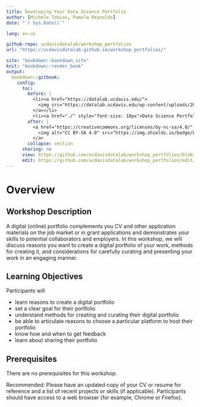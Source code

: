 ```yaml
---
title: Developing Your Data Science Portfolio
author: [Michele Tobias, Pamela Reynolds]
date: "`r Sys.Date()`"

lang: en-us

github-repo: ucdavisdatalab/workshop_portfolios
url: "https://ucdavisdatalab.github.io/workshop_portfolios/"

site: "bookdown::bookdown_site"
knit: "bookdown::render_book"
output:
  bookdown::gitbook:
    config:
      toc:
        before: |
          <li><a href="https://datalab.ucdavis.edu/">
            <img src="https://datalab.ucdavis.edu/wp-content/uploads/2019/07/datalab-logo-full-color-rgb-1.png" style="height: 100%; width: 100%; object-fit: contain" />
          </a></li>
          <li><a href="./" style="font-size: 18px">Data Science Portfolio</a></li>
        after: |
          <a href="https://creativecommons.org/licenses/by-nc-sa/4.0/" target="_blank">
            <img alt="CC BY-SA 4.0" src="https://img.shields.io/badge/License-CC%20BY--NC--SA%204.0-lightgrey.svg" style="float: right; padding-right: 10px;" />
          </a>
        collapse: section
      sharing: no
      view: https://github.com/ucdavisdatalab/workshop_portfolios/blob/master/%s
      edit: https://github.com/ucdavisdatalab/workshop_portfolios/edit/master/%s
---
```


# Overview {-}

## Workshop Description
A digital (online) portfolio complements you CV and other application materials on the job market or in grant applications and demonstrates your skills to potential collaborators and employers.  In this workshop, we will discuss reasons you want to create a digital portfolio of your work, methods for creating it, and considerations for carefully curating and presenting your work in an engaging manner.	

## Learning Objectives
Participants will 

* learn reasons to create a digital portfolio
* set a clear goal for their portfolio
* understand methods for creating and curating their digital portfolio
* be able to articulate reasons to choose a particular platform to host their portfolio
* know how and when to get feedback
* learn about sharing their portfolio


## Prerequisites
There are no prerequisites for this workshop. 

Recommended: Please have an updated copy of your CV or resume for reference and a list of recent projects or skills (if applicable). Participants should have access to a web browser (for example, Chrome or Firefox).
